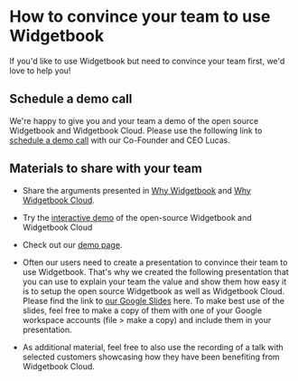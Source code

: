 # How to convince your team to use Widgetbook

If you'd like to use Widgetbook but need to convince your team first, we'd love to help you!

## Schedule a demo call

We're happy to give you and your team a demo of the open source Widgetbook and Widgetbook Cloud. Please use the following link to [schedule a demo call](https://meetings-eu1.hubspot.com/lucas-josefiak) with our Co-Founder and CEO Lucas.

## Materials to share with your team

- Share the arguments presented in [Why Widgetbook](/why-widgetbook) and [Why Widgetbook Cloud](/why-widgetbook-cloud).

- Try the [interactive demo](https://app.arcade.software/share/KAUbnlpbFF26PJzIGrwG) of the open-source Widgetbook and Widgetbook Cloud

- Check out our [demo page](/demo).

- Often our users need to create a presentation to convince their team to use Widgetbook. That's why we created the following presentation that you can use to explain your team the value and show them how easy it is to setup the open source Widgetbook as well as Widgetbook Cloud. Please find the link to [our Google Slides](https://docs.google.com/presentation/d/1ZIhWEJovIaLJQn-4ZYq8n8miJe8QwQUr63DJ6FjwWPE/edit?usp=sharing) here. To make best use of the slides, feel free to make a copy of them with one of your Google workspace accounts (file > make a copy) and include them in your presentation.

- As additional material, feel free to also use the recording of a talk with selected customers showcasing how they have been benefiting from Widgetbook Cloud.

<YouTube id="Du5yVtnmNzg?start=868" />
